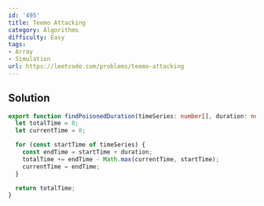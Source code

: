```yaml
---
id: '495'
title: Teemo Attacking
category: Algorithms
difficulty: Easy
tags:
- Array
- Simulation
url: https://leetcode.com/problems/teemo-attacking
---
```


## Solution

```typescript filename="solution.ts" copy
export function findPoisonedDuration(timeSeries: number[], duration: number): number {
  let totalTime = 0;
  let currentTime = 0;

  for (const startTime of timeSeries) {
    const endTime = startTime + duration;
    totalTime += endTime - Math.max(currentTime, startTime);
    currentTime = endTime;
  }

  return totalTime;
}
```

